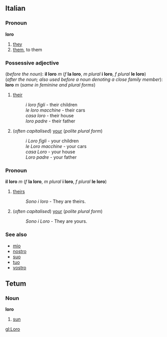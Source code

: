 ==Italian==
===Pronoun===
'''loro'''

#[[they]]
#[[them]], to them

===Possessive adjective===
(''before the noun''): '''il loro''' ''m'' (''f'' '''la loro''', ''m plural'' '''i loro''', ''f plural'' '''le loro''')<br>
(''after the noun; also used before a noun denoting a close family member''): '''loro''' ''m'' (''same in feminine and plural forms'')

#[[their]]
#:''i loro figli'' - their children<!--masculine plural example before noun-->
#:''le loro macchine'' - their cars<!--feminine plural example before noun-->
#:''casa loro'' - their house<!--feminine singular example after noun-->
#:''loro padre'' - their father<!--masculine singular example before close family member-->
#(''often capitalised'') [[your]] (''polite plural form'')
#:''i Loro figli'' - your children<!--masculine plural example before noun-->
#:''le Loro macchine'' - your cars<!--feminine plural example before noun-->
#:''casa Loro'' - your house<!--feminine singular example after noun-->
#:''Loro padre'' - your father<!--masculine singular example before close family member-->

===Pronoun===
'''il loro''' ''m'' (''f'' '''la loro''', ''m plural'' '''i loro''', ''f plural'' '''le loro''')

#[[theirs]]
#:''Sono i loro'' - They are theirs.
#(''often capitalised'') [[your]] (''polite plural form'')
#:''Sono i Loro'' - They are yours.

===See also===
*[[mio]]
*[[nostro]]
*[[suo]]
*[[tuo]]
*[[vostro]]

==Tetum==
===Noun===
'''loro'''
# [[sun]]

[[gl:Loro]]